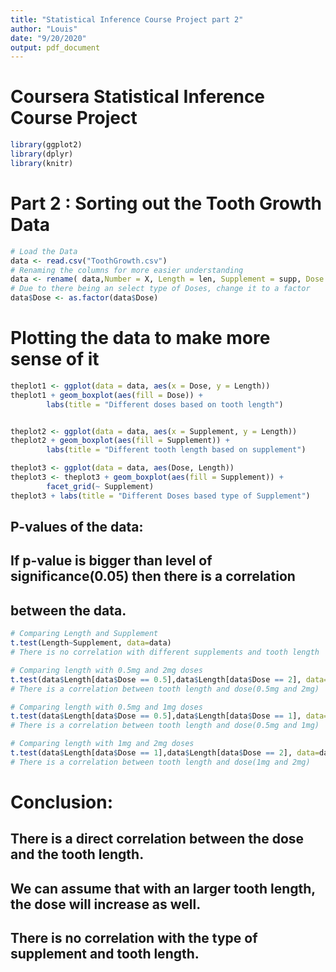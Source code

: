 ---
title: "Statistical Inference Course Project part 2"
author: "Louis"
date: "9/20/2020"
output: pdf_document
---
# Coursera Statistical Inference Course Project
```{r}
library(ggplot2)
library(dplyr)
library(knitr)
```

# Part 2 : Sorting out the Tooth Growth Data
```{r}
# Load the Data
data <- read.csv("ToothGrowth.csv")
# Renaming the columns for more easier understanding
data <- rename( data,Number = X, Length = len, Supplement = supp, Dose = dose)
# Due to there being an select type of Doses, change it to a factor
data$Dose <- as.factor(data$Dose)
```

# Plotting the data to make more sense of it
```{r}
theplot1 <- ggplot(data = data, aes(x = Dose, y = Length))
theplot1 + geom_boxplot(aes(fill = Dose)) + 
        labs(title = "Different doses based on tooth length")


theplot2 <- ggplot(data = data, aes(x = Supplement, y = Length))
theplot2 + geom_boxplot(aes(fill = Supplement)) + 
        labs(title = "Different tooth length based on supplement")

theplot3 <- ggplot(data = data, aes(Dose, Length))
theplot3 <- theplot3 + geom_boxplot(aes(fill = Supplement)) + 
        facet_grid(~ Supplement)
theplot3 + labs(title = "Different Doses based type of Supplement")

```

## P-values of the data: 
## If p-value is bigger than level of significance(0.05) then there is a correlation
## between the data.
```{r}
# Comparing Length and Supplement
t.test(Length~Supplement, data=data)
# There is no correlation with different supplements and tooth length 

# Comparing length with 0.5mg and 2mg doses
t.test(data$Length[data$Dose == 0.5],data$Length[data$Dose == 2], data=data)
# There is a correlation between tooth length and dose(0.5mg and 2mg)

# Comparing length with 0.5mg and 1mg doses
t.test(data$Length[data$Dose == 0.5],data$Length[data$Dose == 1], data=data)
# There is a correlation between tooth length and dose(0.5mg and 1mg)

# Comparing length with 1mg and 2mg doses
t.test(data$Length[data$Dose == 1],data$Length[data$Dose == 2], data=data)
# There is a correlation between tooth length and dose(1mg and 2mg)
```

# Conclusion: 
## There is a direct correlation between the dose and the tooth length.
## We can assume that with an larger tooth length, the dose will increase as well.
## There is no correlation with the type of supplement and tooth length.

 